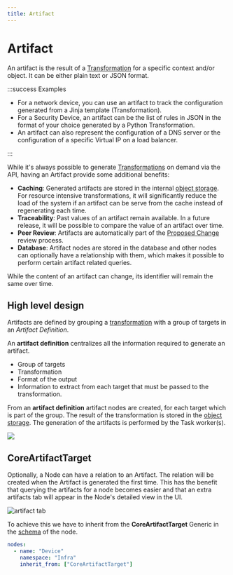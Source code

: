 ```yaml
---
title: Artifact
---
```



# Artifact

An artifact is the result of a [Transformation](./transformation.mdx) for a specific context and/or object. It can be either plain text or JSON format.

:::success Examples

- For a network device, you can use an artifact to track the configuration generated from a Jinja template (Transformation).
- For a Security Device, an artifact can be the list of rules in JSON in the format of your choice generated by a Python Transformation.
- An artifact can also represent the configuration of a DNS server or the configuration of a specific Virtual IP on a load balancer.

:::

While it's always possible to generate [Transformations](./transformation.mdx) on demand via the API, having an Artifact provide some additional benefits:

- **Caching**: Generated artifacts are stored in the internal [object storage](./object-storage.mdx). For resource intensive transformations, it will significantly reduce the load of the system if an artifact can be serve from the cache instead of regenerating each time.
- **Traceability**: Past values of an artifact remain available. In a future release, it will be possible to compare the value of an artifact over time.
- **Peer Review**: Artifacts are automatically part of the [Proposed Change](./proposed-change.mdx) review process.
- **Database**: Artifact nodes are stored in the database and other nodes can optionally have a relationship with them, which makes it possible to perform certain artifact related queries.

While the content of an artifact can change, its identifier will remain the same over time.

<center>
  <ReactPlayer url='https://www.youtube.com/watch?v=ASGMKZVLCbY' light />
</center>

## High level design

Artifacts are defined by grouping a [transformation](./transformation.mdx) with a group of targets in an *Artifact Definition*.

An **artifact definition** centralizes all the information required to generate an artifact.

- Group of targets
- Transformation
- Format of the output
- Information to extract from each target that must be passed to the transformation.

From an **artifact definition** artifact nodes are created, for each target which is part of the group. The result of the transformation is stored in the [object storage](./object-storage.mdx). The generation of the artifacts is performed by the Task worker(s).

![](../media/topics/artifact/architecture.excalidraw.svg)

## CoreArtifactTarget

Optionally, a Node can have a relation to an Artifact. The relation will be created when the Artifact is generated the first time. This has the benefit that querying the artifacts for a node becomes easier and that an extra artifacts tab will appear in the Node's detailed view in the UI.

![artifact tab](../media/topics/artifact/node_detail_view_artifact_tab.png)

To achieve this we have to inherit from the **CoreArtifactTarget** Generic in the [schema](./schema.mdx) of the node.

```yaml
nodes:
  - name: "Device"
    namespace: "Infra"
    inherit_from: ["CoreArtifactTarget"]
```
